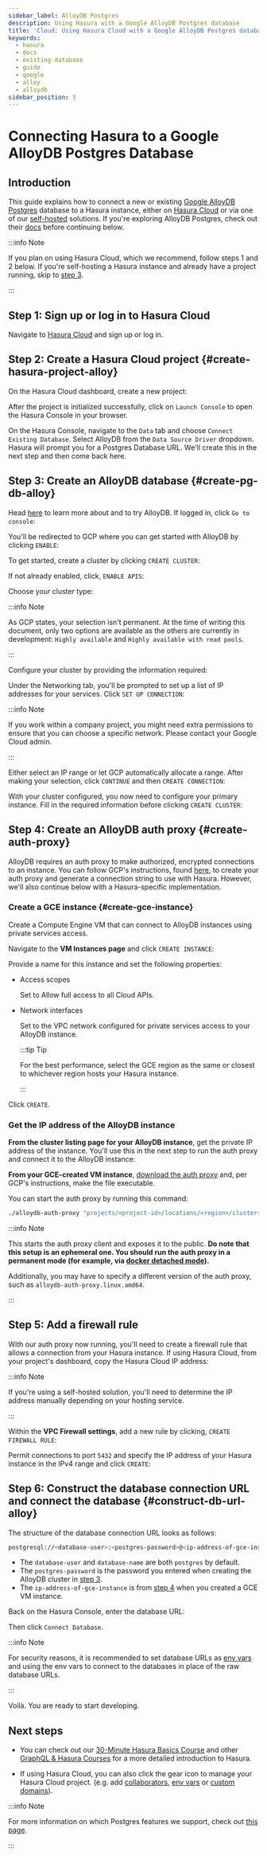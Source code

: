```yaml
---
sidebar_label: AlloyDB Postgres
description: Using Hasura with a Google AlloyDB Postgres database
title: 'Cloud: Using Hasura Cloud with a Google AlloyDB Postgres database'
keywords:
  - hasura
  - docs
  - existing database
  - guide
  - google
  - alloy
  - alloydb
sidebar_position: 3
---
```



# Connecting Hasura to a Google AlloyDB Postgres Database

## Introduction

This guide explains how to connect a new or existing [Google AlloyDB Postgres](https://cloud.google.com/alloydb)
database to a Hasura instance, either on [Hasura Cloud](https://cloud.hasura.io) or via one of our
[self-hosted](/deployment/deployment-guides/index.mdx) solutions. If you're exploring AlloyDB Postgres, check out
their [docs](https://cloud.google.com/alloydb/docs) before continuing below.

:::info Note

If you plan on using Hasura Cloud, which we recommend, follow steps 1 and 2 below. If you're self-hosting a Hasura instance and
already have a project running, skip to [step 3](#create-pg-db-alloy).

:::

## Step 1: Sign up or log in to Hasura Cloud

Navigate to [Hasura Cloud](https://cloud.hasura.io/signup/?pg=docs&plcmt=body&cta=navigate-to-hasura-cloud&tech=default)
and sign up or log in.

## Step 2: Create a Hasura Cloud project {#create-hasura-project-alloy}

On the Hasura Cloud dashboard, create a new project:

<Thumbnail src="/img/cloud-dbs/create-hasura-cloud-project.png" alt="Create Hasura Cloud project" width="1000px" />

After the project is initialized successfully, click on `Launch Console` to open the Hasura Console in your browser.

On the Hasura Console, navigate to the `Data` tab and choose `Connect Existing Database`. Select AlloyDB from the `Data Source Driver` dropdown. Hasura will prompt you for a Postgres Database URL. We'll create this in the next step and then come back here.

<Thumbnail src="/img/cloud-dbs/alloy/alloy-existing-db-setup.png" alt="Hasura Cloud database setup" width="700px" />

## Step 3: Create an AlloyDB database {#create-pg-db-alloy}

Head [here](https://cloud.google.com/alloydb) to learn more about and to try AlloyDB. If logged in, click
`Go to console`:

<Thumbnail src="/img/cloud-dbs/alloy/alloy-splash.png" alt="AlloyDB splash page" width="1000px" />

You'll be redirected to GCP where you can get started with AlloyDB by clicking `ENABLE`:

<Thumbnail src="/img/cloud-dbs/alloy/alloy-enable.png" alt="AlloyDB enable page" width="1000px" />

To get started, create a cluster by clicking `CREATE CLUSTER`:

<Thumbnail src="/img/cloud-dbs/alloy/alloy-create-cluster.png" alt="AlloyDB create cluster" width="1000px" />

If not already enabled, click, `ENABLE APIS`:

<Thumbnail src="/img/cloud-dbs/alloy/alloy-enable-apis.png" alt="AlloyDB enable APIs" width="1000px" />

Choose your cluster type:

<Thumbnail src="/img/cloud-dbs/alloy/alloy-choose-cluster.png" alt="AlloyDB choose cluster" width="1000px" />

:::info Note

As GCP states, your selection isn't permanent. At the time of writing this document, only two options are available as
the others are currently in development: `Highly available` and `Highly available with read pools`.

:::

Configure your cluster by providing the information required:

<Thumbnail src="/img/cloud-dbs/alloy/alloy-configure-cluster.png" alt="AlloyDB configure cluster" width="1000px" />

Under the Networking tab, you'll be prompted to set up a list of IP addresses for your services. Click
`SET UP CONNECTION`:

<Thumbnail src="/img/cloud-dbs/alloy/alloy-set-up-connection.png" alt="AlloyDB set up connection" width="1000px" />

:::info Note

If you work within a company project, you might need extra permissions to ensure that you can choose a specific network. Please contact your Google Cloud admin.

:::

Either select an IP range or let GCP automatically allocate a range. After making your selection, click `CONTINUE` and
then `CREATE CONNECTION`:

<Thumbnail src="/img/cloud-dbs/alloy/alloy-allocate-ip.png" alt="AlloyDB allocate IP" width="1000px" />

With your cluster configured, you now need to configure your primary instance. Fill in the required information before
clicking `CREATE CLUSTER`:

<Thumbnail src="/img/cloud-dbs/alloy/alloy-cluster-created.png" alt="AlloyDB cluster created" width="1000px" />

## Step 4: Create an AlloyDB auth proxy {#create-auth-proxy}

AlloyDB requires an auth proxy to make authorized, encrypted connections to an instance. You can follow GCP's
instructions, found [here](https://cloud.google.com/alloydb/docs/auth-proxy/connect), to create your auth proxy and
generate a connection string to use with Hasura. However, we'll also continue below with a Hasura-specific
implementation.

### Create a GCE instance {#create-gce-instance}

Create a Compute Engine VM that can connect to AlloyDB instances using private services access.

Navigate to the **VM Instances page** and click `CREATE INSTANCE`:

<Thumbnail src="/img/cloud-dbs/alloy/alloy-vm-create-instance.png" alt="AlloyDB VM create instance" width="1000px" />

Provide a name for this instance and set the following properties:

- Access scopes

  Set to Allow full access to all Cloud APIs.

- Network interfaces

  Set to the VPC network configured for private services access to your AlloyDB instance.

  :::tip Tip

  For the best performance, select the GCE region as the same or closest to whichever region hosts your Hasura instance.

  :::

Click `CREATE`.

### Get the IP address of the AlloyDB instance

**From the cluster listing page for your AlloyDB instance**, get the private IP address of the instance. You'll use this
in the next step to run the auth proxy and connect it to the AlloyDB instance:

<Thumbnail src="/img/cloud-dbs/alloy/alloy-get-db-ip.png" alt="AlloyDB get IP of db" width="1000px" />

**From your GCE-created VM instance**,
[download the auth proxy](https://cloud.google.com/alloydb/docs/auth-proxy/connect) and, per GCP's instructions, make
the file executable.

You can start the auth proxy by running this command:

```bash
./alloydb-auth-proxy "projects/<project-id>/locations/<region>/clusters/<alloydb-cluster-id>/instances/<alloydb-instance-id>" --address "0.0.0.0"
```

:::info Note

This starts the auth proxy client and exposes it to the public. **Do note that this setup is an ephemeral one. You
should run the auth proxy in a permanent mode (for example, via
[docker detached mode](https://cloud.google.com/alloydb/docs/auth-proxy/connect#docker-container)).**

Additionally, you may have to specify a different version of the auth proxy, such as `alloydb-auth-proxy.linux.amd64`.

:::

## Step 5: Add a firewall rule

With our auth proxy now running, you'll need to create a firewall rule that allows a connection from your Hasura
instance. If using Hasura Cloud, from your project's dashboard, copy the Hasura Cloud IP address:

<Thumbnail src="/img/cloud-dbs/alloy/alloy-hasura-ip.png" alt="AlloyDB get IP of Hasura Cloud project" width="1000px" />

:::info Note

If you're using a self-hosted solution, you'll need to determine the IP address manually depending on your hosting
service.

:::

Within the **VPC Firewall settings**, add a new rule by clicking, `CREATE FIREWALL RULE`:

<Thumbnail src="/img/cloud-dbs/alloy/alloy-create-firewall.png" alt="AlloyDB create firewall rule" width="1000px" />

Permit connections to port `5432` and specify the IP address of your Hasura instance in the IPv4 range and click
`CREATE`:

<Thumbnail src="/img/cloud-dbs/alloy/alloy-firewall-settings.png" alt="AlloyDB firewall rule settings" width="1000px" />

## Step 6: Construct the database connection URL and connect the database {#construct-db-url-alloy}

The structure of the database connection URL looks as follows:

```bash
postgresql://<database-user>:<postgres-password>@<ip-address-of-gce-instance>:5432/<database-name>
```

- The `database-user` and `database-name` are both `postgres` by default.
- The `postgres-password` is the password you entered when creating the AlloyDB cluster in
  [step 3](#create-pg-db-alloy).
- The `ip-address-of-gce-instance` is from [step 4](#create-gce-instance) when you created a GCE VM instance.

Back on the Hasura Console, enter the database URL:

<Thumbnail src="/img/cloud-dbs/alloy/alloy-connect-db.png" alt="AlloyDB connect db" width="1000px" />

Then click `Connect Database`.

:::info Note

For security reasons, it is recommended to set database URLs as [env vars](/hasura-cloud/projects/env-vars.mdx) and using the env
vars to connect to the databases in place of the raw database URLs.

:::

Voilà. You are ready to start developing.

<Thumbnail src="/img/cloud-dbs/hasura-console.png" alt="Hasura Console" width="1100px" />

## Next steps

- You can check out our [30-Minute Hasura Basics Course](https://hasura.io/learn/graphql/hasura/introduction/) and other
  [GraphQL & Hasura Courses](https://hasura.io/learn/) for a more detailed introduction to Hasura.

- If using Hasura Cloud, you can also click the gear icon to manage your Hasura Cloud project. (e.g. add
  [collaborators](/hasura-cloud/projects/collaborators.mdx), [env vars](/hasura-cloud/projects/env-vars.mdx) or
  [custom domains](/hasura-cloud/projects/domains.mdx)).

<Thumbnail src="/img/getting-started/project-manage.png" alt="Project actions" width="860px" />

:::info Note

For more information on which Postgres features we support, check out [this page](/databases/feature-support.mdx).

:::

